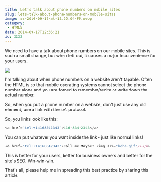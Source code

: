```yaml
---
title: Let’s talk about phone numbers on mobile sites
slug: lets-talk-about-phone-numbers-on-mobile-sites
image: ss-2014-09-17-at-12.35.04-PM.webp
category:
 - HTML5
date: 2014-09-17T12:36:21
id: 3232
---
```


We need to have a talk about phone numbers on our mobile sites. This is such a small change, but when left out, it causes a major inconvenience for your users.

<img src="iphone-tel.gif"/>

I'm talking about when phone numbers on a website aren't tapable. Often the HTML is so that mobile operating systems cannot select the phone number alone and you are forced to remember/recite or write down the actual number.

So, when you put a phone number on a website, don't just use any old element, use a link with the `tel` protocol.

So, you links look like this:


```js
<a href="tel:+14168342343">416-834-2343</a>
```

You can put whatever you want inside the link - just like normal links!


```js
<a href="tel:+14168342343">Call me Maybe? <img src="hehe.gif"/></a>
```

This is better for your users, better for business owners and better for the site's SEO. Win-win-win.

That's all, please help me in spreading this best practice by sharing this article.
